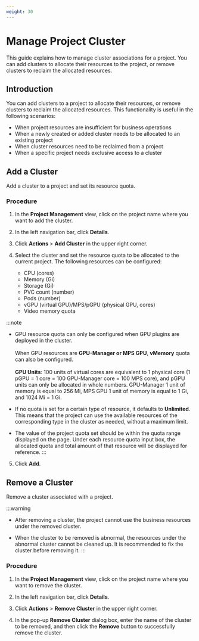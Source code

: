 ```yaml
---
weight: 30
---
```


# Manage Project Cluster

This guide explains how to manage cluster associations for a project. You can add clusters to allocate their resources to the project, or remove clusters to reclaim the allocated resources.

## Introduction

You can add clusters to a project to allocate their resources, or remove clusters to reclaim the allocated resources. This functionality is useful in the following scenarios:

* When project resources are insufficient for business operations
* When a newly created or added cluster needs to be allocated to an existing project
* When cluster resources need to be reclaimed from a project
* When a specific project needs exclusive access to a cluster

## Add a Cluster

Add a cluster to a project and set its resource quota.

### Procedure

1. In the **Project Management** view, click on the project name where you want to add the cluster.

2. In the left navigation bar, click **Details**.

3. Click **Actions** > **Add Cluster** in the upper right corner.

4. Select the cluster and set the resource quota to be allocated to the current project. The following resources can be configured:
   - CPU (cores)
   - Memory (Gi)
   - Storage (Gi)
   - PVC count (number)
   - Pods (number)
   - vGPU (virtual GPU)/MPS/pGPU (physical GPU, cores)
   - Video memory quota

:::note
* GPU resource quota can only be configured when GPU plugins are deployed in the cluster.<br/><br/>When GPU resources are **GPU-Manager or MPS GPU**, **vMemory** quota can also be configured.<br/><br/>**GPU Units**: 100 units of virtual cores are equivalent to 1 physical core (1 pGPU = 1 core = 100 GPU-Manager core = 100 MPS core), and pGPU units can only be allocated in whole numbers. GPU-Manager 1 unit of memory is equal to 256 Mi, MPS GPU 1 unit of memory is equal to 1 Gi, and 1024 Mi = 1 Gi.

* If no quota is set for a certain type of resource, it defaults to **Unlimited**. This means that the project can use the available resources of the corresponding type in the cluster as needed, without a maximum limit.

* The value of the project quota set should be within the quota range displayed on the page. Under each resource quota input box, the allocated quota and total amount of that resource will be displayed for reference.
:::

5. Click **Add**.

## Remove a Cluster

Remove a cluster associated with a project.

:::warning
* After removing a cluster, the project cannot use the business resources under the removed cluster.

* When the cluster to be removed is abnormal, the resources under the abnormal cluster cannot be cleaned up. It is recommended to fix the cluster before removing it.
:::

### Procedure

1. In the **Project Management** view, click on the project name where you want to remove the cluster.

2. In the left navigation bar, click **Details**.

3. Click **Actions** > **Remove Cluster** in the upper right corner.

4. In the pop-up **Remove Cluster** dialog box, enter the name of the cluster to be removed, and then click the **Remove** button to successfully remove the cluster.
